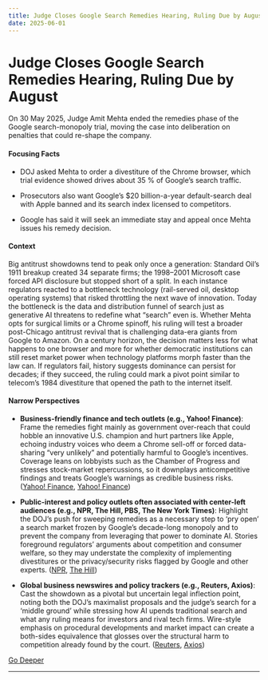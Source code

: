 ```yaml
---
title: Judge Closes Google Search Remedies Hearing, Ruling Due by August
date: 2025-06-01
---
```


# Judge Closes Google Search Remedies Hearing, Ruling Due by August

On 30 May 2025, Judge Amit Mehta ended the remedies phase of the Google search-monopoly trial, moving the case into deliberation on penalties that could re-shape the company.

#### Focusing Facts

- DOJ asked Mehta to order a divestiture of the Chrome browser, which trial evidence showed drives about 35 % of Google’s search traffic.

- Prosecutors also want Google’s $20 billion-a-year default-search deal with Apple banned and its search index licensed to competitors.

- Google has said it will seek an immediate stay and appeal once Mehta issues his remedy decision.

#### Context

Big antitrust showdowns tend to peak only once a generation: Standard Oil’s 1911 breakup created 34 separate firms; the 1998–2001 Microsoft case forced API disclosure but stopped short of a split.  In each instance regulators reacted to a bottleneck technology (rail-served oil, desktop operating systems) that risked throttling the next wave of innovation.  Today the bottleneck is the data and distribution funnel of search just as generative AI threatens to redefine what “search” even is.  Whether Mehta opts for surgical limits or a Chrome spinoff, his ruling will test a broader post-Chicago antitrust revival that is challenging data-era giants from Google to Amazon.  On a century horizon, the decision matters less for what happens to one browser and more for whether democratic institutions can still reset market power when technology platforms morph faster than the law can.  If regulators fail, history suggests dominance can persist for decades; if they succeed, the ruling could mark a pivot point similar to telecom’s 1984 divestiture that opened the path to the internet itself.

#### Narrow Perspectives

- **Business-friendly finance and tech outlets (e.g., Yahoo! Finance)**: Frame the remedies fight mainly as government over-reach that could hobble an innovative U.S. champion and hurt partners like Apple, echoing industry voices who deem a Chrome sell-off or forced data-sharing “very unlikely” and potentially harmful to Google’s incentives. Coverage leans on lobbyists such as the Chamber of Progress and stresses stock-market repercussions, so it downplays anticompetitive findings and treats Google’s warnings as credible business risks. ([Yahoo! Finance](https://finance.yahoo.com/video/doj-targets-google-search-deals-154538514.html), [Yahoo! Finance](https://finance.yahoo.com/news/the-fate-of-googles-search-empire-is-now-up-to-a-judge-190530934.html))

- **Public-interest and policy outlets often associated with center-left audiences (e.g., NPR, The Hill, PBS, The New York Times)**: Highlight the DOJ’s push for sweeping remedies as a necessary step to ‘pry open’ a search market frozen by Google’s decade-long monopoly and to prevent the company from leveraging that power to dominate AI. Stories foreground regulators’ arguments about competition and consumer welfare, so they may understate the complexity of implementing divestitures or the privacy/security risks flagged by Google and other experts. ([NPR](https://www.npr.org/2025/05/30/nx-s1-5413538/google-search-antitrust-remedies-trial-closing-arguments), [The Hill](https://thehill.com/policy/technology/5326495-federal-judge-weighs-ai-impact-google/))

- **Global business newswires and policy trackers (e.g., Reuters, Axios)**: Cast the showdown as a pivotal but uncertain legal inflection point, noting both the DOJ’s maximalist proposals and the judge’s search for a ‘middle ground’ while stressing how AI upends traditional search and what any ruling means for investors and rival tech firms. Wire-style emphasis on procedural developments and market impact can create a both-sides equivalence that glosses over the structural harm to competition already found by the court. ([Reuters](https://www.reuters.com/sustainability/boards-policy-regulation/google-doj-make-final-push-us-search-antitrust-case-2025-05-30/), [Axios](https://www.axios.com/2025/05/30/ai-google-search-antitrust-case))


[Go Deeper](https://www.perplexity.ai/search?q=Judge+Closes+Google+Search+Remedies+Hearing%2C+Ruling+Due+by+August)

---

<a id='opec-locks-in-third-411000-bpd-output-rise-riyadh-prepares-deepest-asian-price-cut-since-january'></a>
